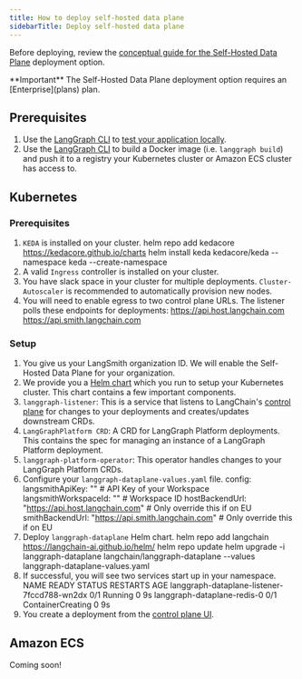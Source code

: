 ```yaml
---
title: How to deploy self-hosted data plane
sidebarTitle: Deploy self-hosted data plane
---
```

Before deploying, review the [conceptual guide for the Self-Hosted Data Plane](self-hosted-data-plane) deployment option.

<Info>
  **Important**
  The Self-Hosted Data Plane deployment option requires an [Enterprise](plans) plan.
</Info>

## Prerequisites

1. Use the [LangGraph CLI](langgraph-cli) to [test your application locally](local-server).
2. Use the [LangGraph CLI](langgraph-cli) to build a Docker image (i.e. `langgraph build`) and push it to a registry your Kubernetes cluster or Amazon ECS cluster has access to.

## Kubernetes

### Prerequisites

1. `KEDA` is installed on your cluster.
  helm repo add kedacore https://kedacore.github.io/charts
  helm install keda kedacore/keda --namespace keda --create-namespace
2. A valid `Ingress` controller is installed on your cluster.
3. You have slack space in your cluster for multiple deployments. `Cluster-Autoscaler` is recommended to automatically provision new nodes.
4. You will need to enable egress to two control plane URLs. The listener polls these endpoints for deployments:
  https://api.host.langchain.com
  https://api.smith.langchain.com

### Setup

1. You give us your LangSmith organization ID. We will enable the Self-Hosted Data Plane for your organization.
2. We provide you a [Helm chart](https://github.com/langchain-ai/helm/tree/main/charts/langgraph-dataplane) which you run to setup your Kubernetes cluster. This chart contains a few important components.
  1. `langgraph-listener`: This is a service that listens to LangChain's [control plane](control-plane) for changes to your deployments and creates/updates downstream CRDs.
  2. `LangGraphPlatform CRD`: A CRD for LangGraph Platform deployments. This contains the spec for managing an instance of a LangGraph Platform deployment.
  3. `langgraph-platform-operator`: This operator handles changes to your LangGraph Platform CRDs.
3. Configure your `langgraph-dataplane-values.yaml` file.
  config:
  langsmithApiKey: "" # API Key of your Workspace
  langsmithWorkspaceId: "" # Workspace ID
  hostBackendUrl: "https://api.host.langchain.com" # Only override this if on EU
  smithBackendUrl: "https://api.smith.langchain.com" # Only override this if on EU
4. Deploy `langgraph-dataplane` Helm chart.
  helm repo add langchain https://langchain-ai.github.io/helm/
  helm repo update
  helm upgrade -i langgraph-dataplane langchain/langgraph-dataplane --values langgraph-dataplane-values.yaml
5. If successful, you will see two services start up in your namespace.
  NAME                                          READY   STATUS              RESTARTS   AGE
  langgraph-dataplane-listener-7fccd788-wn2dx   0/1     Running             0          9s
  langgraph-dataplane-redis-0                   0/1     ContainerCreating   0          9s
6. You create a deployment from the [control plane UI](control-plane#control-plane-ui).

## Amazon ECS

Coming soon!
